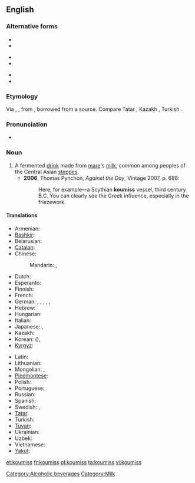 ==English==

===Alternative forms===
{{top3}}
* {{l|en|kumis}}
* {{l|en|kumiss}}
{{mid3}}
* {{l|en|kumisz}}
* {{l|en|kymys}}
{{mid3}}
* {{l|en|kymyz}}
* {{l|en|qymyz}}
{{bottom}}

===Etymology===
Via {{etyl|fr}} {{term|koumis|lang=fr}}, {{etyl|de}} {{term|Kumiss|lang=de}}, from {{etyl|ru}} {{term|кумыс|tr=kumýs|lang=ru}}, borrowed from a {{etyl|trk}} source. Compare Tatar {{term|кымыз|lang=tt|tr=kymyz}}, Kazakh {{term|қымыз|tr=qımız}}, Turkish {{term|kımız|lang=tr}}.

===Pronunciation===
* {{IPA|/ˈkuːmɪs/}}

===Noun===
{{en-noun|-}}

# A fermented [[drink]] made from [[mare]]'s [[milk]], common among peoples of the Central Asian [[steppes]].
#* '''2006''', Thomas Pynchon, ''Against the Day'', Vintage 2007, p. 688:
#*: Here, for example—a Scythian '''koumiss''' vessel, third century B.C.  You can clearly see the Greek influence, especially in the friezework.

====Translations====
{{trans-top|fermented drink}}
* Armenian: {{t-|hy|կումիս|tr=kumis}}
* [[Bashkir]]: {{tø|ba|ҡымыҙ|sc=Cyrl|xs=Bashkir}}
* Belarusian: {{t-|be|кумыс|m|tr=kumýs|xs=Belarusian}}
* [[Catalan]]: {{t-|ca|kumis|m}}
* Chinese:
*: Mandarin: {{t-|cmn|馬奶酒|sc=Hani}}, {{t-|cmn|马奶酒|tr=mǎnǎijiǔ|sc=Hani}}
* Dutch: {{t|nl|koemis}}
* Esperanto: {{t|eo|kumiso|xs=Esperanto}}
* Finnish: {{t-|fi|kumissi}}
* French: {{t|fr|kumiz|m}}
* German: {{t|de|Kumys|m}},  {{t|de|Kumyß}},  {{t|de|Kumyss}},  {{t-|de|Kumiss}},  {{t|de|Kumis}},  {{t|de|Kumiß}}
* Hebrew: {{t|he|קומיס}}
* Hungarian: {{t+|hu|kumisz}}
* Italian: {{t-|it|kumis}}
* Japanese: {{t|ja|馬乳酒|tr=ばにゅうしゅ, banyūshu}},  {{t|ja|クミス|tr=kumisu}}
* Kazakh: {{t-|kk|қымыз|sc=Cyrl|xs=Kazakh|tr=qımız}}
* Korean: {{t|ko|마유주|tr=mayuju|sc=Hang}} ({{t|ko|馬乳酒|sc=Hani}}),  {{t|ko|쿠미스|tr=kumiseu|sc=Hang}}
* [[Kyrgyz]]: {{t-|ky|кымыз|sc=Cyrl|xs=Kyrgyz}}
{{trans-mid}}
* Latin: {{t-|la|cosmos}}
* Lithuanian: {{t|lt|kumysas|xs=Lithuanian}}
* Mongolian: {{t-|mn|айраг|tr=ayrag|sc=Cyrl|xs=Mongolian}},  {{qualifier|Inner Mongolia}} {{t|mn|цэгээ|tr=tsegee|sc=Cyrl|xs=Mongolian}}
* [[Piedmontese]]: {{tø|pms|koumyss}}
* Polish: {{t|pl|kumys}}
* Portuguese: {{t+|pt|kumis}}
* Russian: {{t+|ru|кумыс|m|tr=kumýs}}
* Spanish: {{t-|es|kumis|m}}
* Swedish: {{t|sv|kumys}},  {{t-|sv|kumiss}}
* [[Tatar]]: {{t+|tt|кымыз|sc=Cyrl|xs=Tatar}}
* Turkish: {{t+|tr|kımız}}
* [[Tuvan]]: {{tø|tyv|хымыс}}
* Ukrainian: {{t|uk|кумис|m|tr=kumýs|xs=Ukrainian}}
* Uzbek: {{t-|uz|qimiz|xs=Uzbek}}
* Vietnamese: {{t|vi|rượu sữa ngựa|xs=Vietnamese}}
* [[Yakut]]: {{tø|sah|кымыс|tr=kymys|sc=Cyrl}}
{{trans-bottom}}

[[Category:Alcoholic beverages]]
[[Category:Milk]]

[[et:koumiss]]
[[fr:koumiss]]
[[pl:koumiss]]
[[ta:koumiss]]
[[vi:koumiss]]